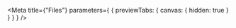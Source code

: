 
<Meta
  title={"Files"}
  parameters={
    {
      previewTabs: {
        canvas: {
          hidden: true
        }
      }
    }
  }
/>

<D2FilePageIndex />
